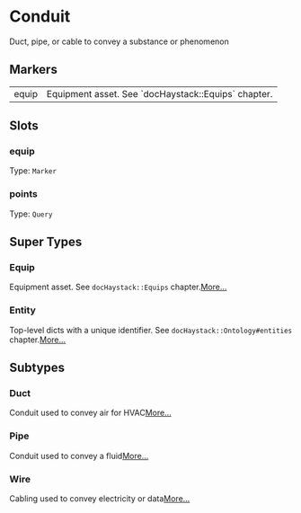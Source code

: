 # Conduit
Duct, pipe, or cable to convey a substance or phenomenon
## Markers
<table>
<tbody>
<tr>
<td className='p-2 align-top'><span className='bg-sky-200 rounded-md px-3 py-1 text-sky-700 block font-semibold text-center text-sm'>equip </span></td>
<td className='p-2 align-top'>Equipment asset. See `docHaystack::Equips` chapter.</td>
</tr>
</tbody>
</table>

## Slots

### equip
Type: `Marker`

### points
Type: `Query`



## Super Types
### Equip
Equipment asset.
See `docHaystack::Equips` chapter.[More...](./Equip)

### Entity
Top-level dicts with a unique identifier.
See `docHaystack::Ontology#entities` chapter.[More...](./Entity)


## Subtypes
### Duct
Conduit used to convey air for HVAC[More...](./Duct)
### Pipe
Conduit used to convey a fluid[More...](./Pipe)
### Wire
Cabling used to convey electricity or data[More...](./Wire)
